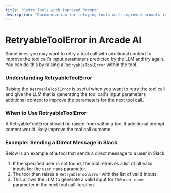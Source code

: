 ```yaml
---
title: "Retry Tools with Improved Prompt"
description: "Documentation for retrying tools with improved prompts in the Arcade AI Tool SDK"
---
```


# RetryableToolError in Arcade AI

Sometimes you may want to retry a tool call with additional context to improve the tool call's input parameters predicted by the LLM and try again. You can do this by raising a `RetryableToolError` within the tool.

### Understanding RetryableToolError

Raising the `RetryableToolError` is useful when you want to retry the tool call and give the LLM that is generating the tool call's input parameters additional context to improve the parameters for the next tool call.

### When to Use RetryableToolError

A RetryableToolError should be raised from within a tool if additional prompt content would likely improve the tool call outcome.

### Example: Sending a Direct Message in Slack

Below is an example of a tool that sends a direct message to a user in Slack:

1. If the specified user is not found, the tool retrieves a list of all valid inputs for the `user_name` parameter.
2. The tool then raises a `RetryableToolError` with the list of valid inputs.
3. This allows the LLM to generate a valid input for the `user_name` parameter in the next tool call iteration.

```python file=<rootDir>/examples/code/guides/toolsdk/retryable_tool_error_example.py {44-49}

```
